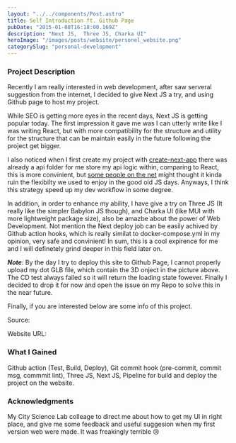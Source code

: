 ```yaml
---
layout: "../../components/Post.astro"
title: Self Introduction ft. Github Page
pubDate: "2015-01-08T16:18:00.169Z"
description: "Next JS,  Three JS, Charka UI"
heroImage: "/images/posts/website/personel_website.png"
categorySlug: "personal-development"
---
```


### Project Description

Recently I am really interested in web development, after saw serveral suggestion from the internet, I decided to give Next JS a try, and using Github page to host my project.

While SEO is getting more eyes in the recent days, Next JS is getting popular today. The first impression it gave me was I can utterly write like I was writing React, but with more compatibility for the structure and utility for the structure that can be maintain easily in the future following the project get bigger.

I also noticed when I first create my project with [create-next-app](https://nextjs.org/docs/api-reference/create-next-app) there was already a api folder for me store my api logic within, comparing to React, this is more convinient, but [some people on the net](https://dev.to/jackmellis/why-i-m-not-using-next-js-208n) might thought it kinda ruin the flexibilty we used to enjoy in the good old JS days. Anyways, I think this strategy speed up my dev workflow in some degree.

In addition, in order to enhance my ability, I have give a try on Three JS (It really like the simpler Babylon JS though), and Charka UI (like MUI with more lightweight package size), also be amazbe about the power of Web Development. Not mention the Next deploy job can be easily achived by Github action hooks, which is really similat to docker-compose.yml in my opinion, very safe and convinient! In sum, this is a cool expirence for me and I will definetely grind deeper in this field later on.

**_Note_**: By the day I try to deploy this site to Github Page, I cannot properly upload my dot GLB file, which contain the 3D onject in the picture above. The CD test always failed so it will return the loading state fowever. Finally I decided to drop it for now and open the issue on my Repo to solve this in the near future.

Finally, if you are interested below are some info of this project.

Source:

Website URL:

### What I Gained

Github action (Test, Build, Deploy), Git commit hook (pre-commit, commit msg, commmit lint), Three JS, Next JS, Pipeline for build and deploy the project on the website.

### Acknowledgments

My City Science Lab colleage to direct me about how to get my UI in right place, and give me some feedback and useful suggesion when my first version web were made. It was freakingly terrible 😢
